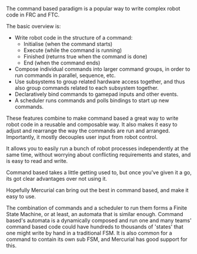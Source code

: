 The command based paradigm is a popular way to write complex robot code in FRC
and FTC.

The basic overview is:

- Write robot code in the structure of a command:
	- Initialise (when the command starts)
	- Execute (while the command is running)
	- Finished (returns true when the command is done)
	- End (when the command ends)
- Compose individual commands into larger command groups, in order to run
  commands in parallel, sequence, etc.
- Use subsystems to group related hardware access together, and thus also group
  commands related to each subsystem together.
- Declaratively bind commands to gamepad inputs and other events.
- A scheduler runs commands and polls bindings to start up new commands.

These features combine to make command based a great way to write robot code in
a reusable and composable way. It also makes it easy to adjust and rearrange the
way the commands are run and arranged. Importantly, it mostly decouples user
input from robot control.

It allows you to easily run a bunch of robot processes independently at the same
time, without worrying about conflicting requirements and states, and is easy to
read and write.

Command based takes a little getting used to, but once you've given it a go, its
got clear advantages over not using it.

Hopefully Mercurial can bring out the best in command based, and make it easy to
use.

<Note>
The combination of commands and a scheduler to run them forms a Finite State
Machine, or at least, an automata that is similar enough. Command based's
automata is a dynamically composed and run one and many teams' command based
code could have hundreds to thousands of 'states' that one might write by hand
in a traditional FSM. It is also common for a command to contain its own sub
FSM, and Mercurial has good support for this.
</Note>
